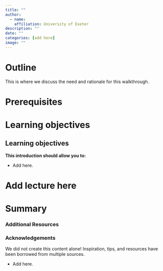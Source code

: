 ```yaml
---
title: ""
author: 
  - name:
    affiliation: University of Exeter
description: ""
date: ""
categories: [add here]
image: ""
---
```


# Outline

This is where we discuss the need and rationale for this walkthrough.

# Prerequisites

# Learning objectives

::: callout-note
# Learning objectives

**This introduction should allow you to:**

-   Add here.
:::

# Add lecture here

# Summary

### Additional Resources

### Acknowledgements

We did not create this content alone! Inspiration, tips, and resources have been borrowed from multiple sources.

-   Add here.

